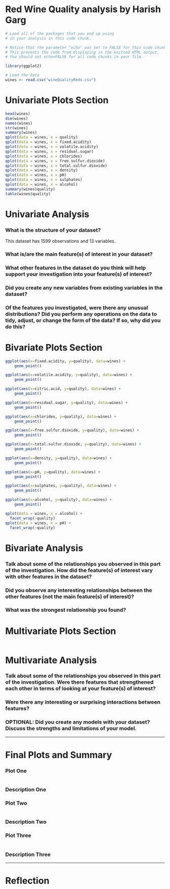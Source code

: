 Red Wine Quality analysis by Harish Garg
========================================================

```r
# Load all of the packages that you end up using
# in your analysis in this code chunk.

# Notice that the parameter "echo" was set to FALSE for this code chunk.
# This prevents the code from displaying in the knitted HTML output.
# You should set echo=FALSE for all code chunks in your file.

library(ggplot2)
```

```r
# Load the Data
wines <- read.csv("wineQualityReds.csv")
```

# Univariate Plots Section
```r
head(wines)
dim(wines)
names(wines)
str(wines)
summary(wines)
qplot(data = wines, x = quality)
qplot(data = wines, x = fixed.acidity)
qplot(data = wines, x = volatile.acidity)
qplot(data = wines, x = residual.sugar)
qplot(data = wines, x = chlorides)
qplot(data = wines, x = free.sulfur.dioxide)
qplot(data = wines, x = total.sulfur.dioxide)
qplot(data = wines, x = density)
qplot(data = wines, x = pH)
qplot(data = wines, x = sulphates)
qplot(data = wines, x = alcohol)
summary(wines$quality)
table(wines$quality)
```

# Univariate Analysis

### What is the structure of your dataset?
This dataset has 1599 observations and 13 variables.

### What is/are the main feature(s) of interest in your dataset?

### What other features in the dataset do you think will help support your investigation into your feature(s) of interest?

### Did you create any new variables from existing variables in the dataset?

### Of the features you investigated, were there any unusual distributions? Did you perform any operations on the data to tidy, adjust, or change the form of the data? If so, why did you do this?



# Bivariate Plots Section
```r
ggplot(aes(x=fixed.acidity, y=quality), data=wines) +
    geom_point() 

ggplot(aes(x=volatile.acidity, y=quality), data=wines) +
    geom_point() 

ggplot(aes(x=citric.acid, y=quality), data=wines) +
    geom_point() 

ggplot(aes(x=residual.sugar, y=quality), data=wines) +
    geom_point() 

ggplot(aes(x=chlorides, y=quality), data=wines) +
    geom_point() 

ggplot(aes(x=free.sulfur.dioxide, y=quality), data=wines) +
    geom_point() 

ggplot(aes(x=total.sulfur.dioxide, y=quality), data=wines) +
    geom_point() 

ggplot(aes(x=density, y=quality), data=wines) +
    geom_point() 

ggplot(aes(x=pH, y=quality), data=wines) +
    geom_point()

ggplot(aes(x=sulphates, y=quality), data=wines) +
    geom_point()

ggplot(aes(x=alcohol, y=quality), data=wines) +
    geom_point()

qplot(data = wines, x = alcohol) +
  facet_wrap(~quality)
qplot(data = wines, x = pH) +
  facet_wrap(~quality)
```

# Bivariate Analysis

### Talk about some of the relationships you observed in this part of the investigation. How did the feature(s) of interest vary with other features in the dataset?

### Did you observe any interesting relationships between the other features (not the main feature(s) of interest)?

### What was the strongest relationship you found?




# Multivariate Plots Section

```r

```

# Multivariate Analysis

### Talk about some of the relationships you observed in this part of the investigation. Were there features that strengthened each other in terms of looking at your feature(s) of interest?

### Were there any interesting or surprising interactions between features?

### OPTIONAL: Did you create any models with your dataset? Discuss the strengths and limitations of your model.

------

# Final Plots and Summary

### Plot One
```r

```

### Description One


### Plot Two
```r

```

### Description Two


### Plot Three
```r

```

### Description Three

------

# Reflection
